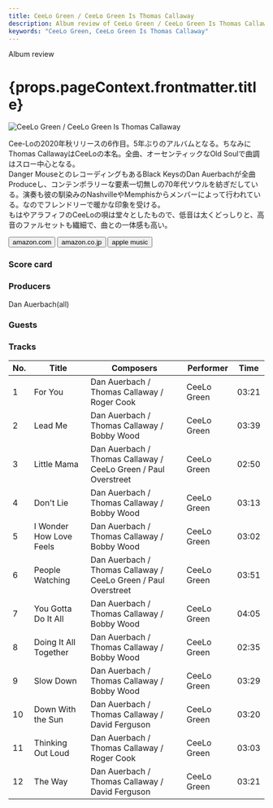 ```yaml
---
title: CeeLo Green / CeeLo Green Is Thomas Callaway
description: Album review of CeeLo Green / CeeLo Green Is Thomas Callaway
keywords: "CeeLo Green, CeeLo Green Is Thomas Callaway"
---
```





<p className="largeP">Album review</p>
<h1 className="h1--no--margin">{props.pageContext.frontmatter.title}</h1>

<Row  className="image-card-group">
	<Column colMd={3} colLg={4} noGutterMdLeft="">
       <ImageCard>

![CeeLo Green / CeeLo Green Is Thomas Callaway](../../images/cd/ceelo4L.jpg)

</ImageCard>
	</Column>
	<Column colMd={4} colLg={8} noGutterMdLeft="">
	<p>
		Cee-Loの2020年秋リリースの6作目。5年ぶりのアルバムとなる。ちなみにThomas CallawayはCeeLoの本名。全曲、オーセンティックなOld Soulで曲調はスロー中心となる。
		<br/>Danger MouseとのレコーディングもあるBlack KeysのDan Auerbachが全曲Produceし、コンテンポラリーな要素一切無しの70年代ソウルを紡ぎだしている。演奏も彼の馴染みのNashvilleやMemphisからメンバーによって行われている。なのでフレンドリーで暖かな印象を受ける。
		<br/>もはやアラフィフのCeeLoの唄は堂々としたもので、低音は太くどっしりと、高音のファルセットも繊細で、曲との一体感も高い。
	</p>
	<div>
	  <Button className="button-right-mergin"  href="https://amzn.to/3AKbxJM" renderIcon={ArrowUpRight} size='sm' kind='primary'>
      amazon.com
    </Button>
    <Button className="button-right-mergin"  href="https://amzn.to/3yOwlir" renderIcon={ArrowUpRight} size='sm' kind='secondary'>
      amazon.co.jp
    </Button>
		<Button className="button-right-mergin"  href="https://geo.music.apple.com/us/album/ceelo-green-is-thomas-callaway/1511722886?itsct=music_box_link&itscg=30200&at=11lcug&ct=albums_cee_lo_green_is_thomas_callaway&ls=1&app=music" renderIcon={ArrowUpRight} size='sm' kind='tertiary'>
      apple music
    </Button>
		<AdvJS2/>
	</div>
	</Column>
</Row>
<Row >
	<Column colMd={4} colLg={4} noGutterMdLeft="">
		<div>
    	<h3>Score card</h3>
			<SliderJS1 value="5" />
    	<SliderJS2 value="4" />
			<SliderJS3 value="1" />
    	<SliderJS4 value="8" />
		</div>
	</Column>
	<Column colMd={8} colLg={8} noGutterMdLeft="">
		<div>
			<h3>Producers</h3>
			<p>
				Dan Auerbach(all)
			</p>
			<h3>Guests</h3>
			<p>
			</p>
		</div>
	</Column>
</Row>

<h3>Tracks</h3>

| No. | Title                   | Composers                                                      | Performer   | Time  |
| --- | ----------------------- | -------------------------------------------------------------- | ----------- | ----- |
| 1   | For You                 | Dan Auerbach / Thomas Callaway / Roger Cook                    | CeeLo Green | 03:21 |
| 2   | Lead Me                 | Dan Auerbach / Thomas Callaway / Bobby Wood                    | CeeLo Green | 03:39 |
| 3   | Little Mama             | Dan Auerbach / Thomas Callaway / CeeLo Green / Paul Overstreet | CeeLo Green | 02:50 |
| 4   | Don't Lie               | Dan Auerbach / Thomas Callaway / Bobby Wood                    | CeeLo Green | 03:13 |
| 5   | I Wonder How Love Feels | Dan Auerbach / Thomas Callaway / Bobby Wood                    | CeeLo Green | 03:02 |
| 6   | People Watching         | Dan Auerbach / Thomas Callaway / CeeLo Green / Paul Overstreet | CeeLo Green | 03:51 |
| 7   | You Gotta Do It All     | Dan Auerbach / Thomas Callaway / Bobby Wood                    | CeeLo Green | 04:05 |
| 8   | Doing It All Together   | Dan Auerbach / Thomas Callaway / Bobby Wood                    | CeeLo Green | 02:35 |
| 9   | Slow Down               | Dan Auerbach / Thomas Callaway / Bobby Wood                    | CeeLo Green | 03:29 |
| 10  | Down With the Sun       | Dan Auerbach / Thomas Callaway / David Ferguson                | CeeLo Green | 03:20 |
| 11  | Thinking Out Loud       | Dan Auerbach / Thomas Callaway / Roger Cook                    | CeeLo Green | 03:03 |
| 12  | The Way                 | Dan Auerbach / Thomas Callaway / David Ferguson                | CeeLo Green | 03:21 |

<AdvJS3 />
